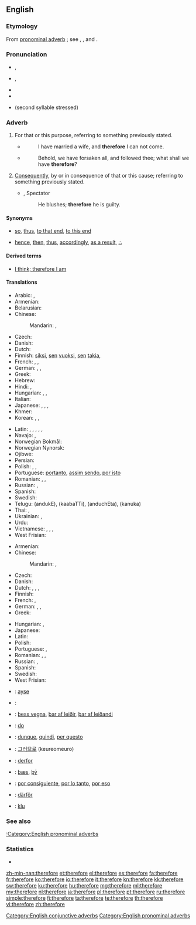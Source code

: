 ==English==

===Etymology===
From {{etyl|ang|en}} [[pronominal adverb]] {{term|therfore|lang=ang}}; see {{term|there}}, {{term|fore}}, and {{term|for}}.

===Pronunciation===
* {{a|RP}} {{IPA|/ˈðɛəfɔː/}}, {{SAMPA|/"DE@fO:/}}
* {{a|GenAm}} {{IPA|/ˈðɛɹfɔɹ/}}, {{SAMPA|/"DErfOr/}}
* {{audio|en-us-therefore.ogg|Audio (US)}}
* {{hyphenation|there|fore}}
* {{homophones|therefor}} (second syllable stressed)

===Adverb===
{{en-adv|-}}

# {{context|conjunctive}} For that or this purpose, referring to something previously stated.
#* {{RQ:Authorized Version|Luke|14|20}}
#*: I have married a wife, and '''therefore''' I can not come.
#* {{RQ:Authorized Version|Matthew|19|27}}
#*: Behold, we have forsaken all, and followed thee; what shall we have '''therefore'''?
# {{context|conjunctive}} [[consequently|Consequently]], by or in consequence of that or this cause; referring to something previously stated.
#* {{rfdate}}, Spectator
#*: He blushes; '''therefore''' he is guilty.

====Synonyms====
* {{sense|for that purpose}} [[so]], [[thus]], [[to that end]], [[to this end]]
* {{sense|consequently}} [[hence]], [[then]], [[thus]], [[accordingly]], [[as a result]], [[∴]] {{qualifier|math}}

====Derived terms====
* [[I think; therefore I am]]

====Translations====
{{trans-top|for that or this reason, referring to something previously stated; for that}}
* Arabic: {{t|ar|لذلك|tr=li-dhaalika}},  {{t|ar|لهذا|tr=li-haadhaa}}
* Armenian: {{t|hy|ուրեմն|tr=uremn|sc=Armn}}
* Belarusian: {{t|be|таму|tr=tamú|sc=Cyrl}}
* Chinese:
*: Mandarin: {{t-|cmn|所以|tr=suǒyǐ|sc=Hani}},  {{t-|cmn|因此|tr=yīncǐ|sc=Hani}}
* Czech: {{t+|cs|proto}}
* Danish: {{t|da|derfor}}
* Dutch: {{t+|nl|daarom}}
* Finnish: [[siksi]], [[se#Finnish|sen]] [[vuoksi]], [[se#Finnish|sen]] [[takia]], {{t+|fi|joten}}
* French: {{t+|fr|donc}},  {{t|fr|pour ça}}, {{t|fr|en conséquence}}
* German: {{t+|de|deswegen}},  {{t+|de|deshalb}},  {{t+|de|darum}}
* Greek: {{t+|el|επομένως|tr=epoménos}}
* Hebrew: {{t-|he|אז|alt=אָז|tr=az}}
* Hindi: {{t|hi|इसलिए|tr=isli'e|sc=Deva}}, {{t|hi|इसलिये|tr=isli'e|sc=Deva}}
* Hungarian: {{t+|hu|azért}}, {{t+|hu|ezért}},  {{t+|hu|emiatt}}
* Italian: {{t|it|quindi}}
* Japanese: {{t|ja|それ故に|tr=[[それゆえに]], sore-yue-ni|sc=Jpan}}, {{t|ja|故に|tr=[[ゆえに]], yue-ni|sc=Jpan}},  {{t|ja|ですから|tr=desu kara}},  {{t|ja|従って|tr=[[したがって]], shitagatte}}
* Khmer: {{t|km|អញ្ចឹង|tr=añchəng|sc=Khmr|xs=Khmer}}
* Korean: {{t|ko|따라서|tr=ttaraseo|sc=Kore}}, {{t|ko|그래서|tr=geuraeseo|sc=Kore}}, {{t|ko|그러므로|tr=geureomeuro|sc=Kore}}
{{trans-mid}}
* Latin: {{t+|la|ergo|alt=ergō}},  {{t-|la|igitur}},  {{t+|la|itaque}},  {{t+|la|autem}}, {{t|la|propterea}}, {{t|la|propterea}}
* Navajo: {{tø|nv|háálá}}, {{tø|nv|éí biniinaa}}
* Norwegian Bokmål: {{tø|nb|derfor}}
* Norwegian Nynorsk: {{t-|nn|difor|xs=Norwegian Nynorsk}}
* Ojibwe: {{tø|oj|nindawaa}}
* Persian: {{t|fa|بدلیل آن|tr=be-dalil-e ân|sc=fa-Arab}}
* Polish: {{t+|pl|więc}},  {{t|pl|zatem}}, {{t|pl|dlatego}}
* Portuguese: [[portanto]], [[assim sendo]], [[por isto]]
* Romanian: {{t+|ro|deci}}, {{t+|ro|așadar}}, {{t-|ro|prin urmare}}
* Russian: {{t+|ru|поэтому|tr=poétomu}}, {{t|ru|потому|tr=potomú|sc=Cyrl}}
* Spanish: {{t-|es|por eso}}
* Swedish: {{t+|sv|därför}}
* Telugu: {{t|te|అందుకే}} (andukE), {{t|te|కాబట్టి}} (kaabaTTi), {{t|te|అందుచేత}} (anduchEta), {{t|te|కనుక}} (kanuka)
* Thai: {{t|th|ดังนั้น|tr=dang-nán|sc=Thai}}, {{t|th|แล้วจึง|tr=láew-jeung|sc=Thai}}
* Ukrainian: {{t|uk|тому|tr=tomú|sc=Cyrl}}, {{t|uk|затим|tr=zatým|sc=Cyrl}}
* Urdu: {{t|ur|اس لئے|tr=is li'e|sc=ur-Arab}}
* Vietnamese: {{t|vi|bởi vậy}}, {{t|vi|cho nên}}, {{t|vi|vì thế}}, {{t|vi|vậy thì}}
* West Frisian: {{t|fy|dêrom|xs=West Frisian}}
{{trans-bottom}}

{{trans-top|consequently; by consequence}}
* Armenian: {{t|hy|հետևաբար|tr=hetevabar|sc=Armn}}
* Chinese:
*: Mandarin: {{t-|cmn|所以|tr=suǒyǐ|sc=Hani}},  {{t-|cmn|因此|tr=yīncǐ|sc=Hani}}
* Czech: {{t+|cs|proto}}
* Danish: {{t|da|derfor}}
* Dutch: {{t|nl|daarom}}, {{t|nl|bijgevolg}} {{qualifier|formal}}, {{t|nl|daardoor}} {{qualifier|beginning of sentence}}, {{t|nl|waardoor}} {{qualifier|not in beginning of sentence}}
* Finnish: {{t+|fi|siksi}}
* French: {{t+|fr|par conséquent}}, {{t|fr|en conséquence}}
* German: {{t+|de|deswegen}},  {{t+|de|deshalb}},  {{t+|de|darum}}
* Greek: {{t+|el|επομένως|tr=epoménos}}
{{trans-mid}}
* Hungarian: {{t-|hu|következésképpen}}, {{t+|hu|tehát}}
* Japanese: {{t|ja|従って|tr=[[したがって]], shitagatte}}
* Latin: {{t-|la|igitur}}
* Polish: {{t+|pl|więc}}
* Portuguese: {{t+|pt|portanto}}, {{t+|pt|consequentemente}}
* Romanian: {{t+|ro|deci}}, {{t+|ro|așadar}}, {{t-|ro|prin urmare}}
* Russian: {{t+|ru|следовательно|tr=slédovatel'no}}, {{qualifier|somewhat}} {{t+|ru|зато|tr=zató}}
* Spanish: {{t-|es|por eso}}
* Swedish: {{t+|sv|därför}}
* West Frisian: {{t|fy|dêrom|xs=West Frisian}}
{{trans-bottom}}

{{checktrans-top}}
* {{ttbc|crh}}: [[ayse]]
* {{ttbc|ka}}: {{t|ka|ამიტომ|tr=amitom}}
* {{ttbc|is}}: [[þess vegna]], [[þar af leiðir]], [[þar af leiðandi]]
* {{ttbc|io}}: [[do]]
* {{ttbc|it}}: [[dunque]], [[quindi]], [[per questo]]
{{trans-mid}}
* {{ttbc|ko}}: [[그러므로]] (keureomeuro)
* {{ttbc|no}}: [[derfor]]
* {{ttbc|ang}}: [[þæs]], [[þy|þȳ]]
* {{ttbc|es}}: [[por consiguiente]], [[por lo tanto]], [[por eso]]
* {{ttbc|sv}}: [[därför]]
* {{ttbc|vo}}: [[klu]]
{{trans-bottom}}

===See also===
[[:Category:English pronominal adverbs]]

===Statistics===
* {{rank|rest|2|open|326|therefore|feet|lay|along}}

[[Category:English conjunctive adverbs]]
[[Category:English pronominal adverbs]]

[[zh-min-nan:therefore]]
[[et:therefore]]
[[el:therefore]]
[[es:therefore]]
[[fa:therefore]]
[[fr:therefore]]
[[ko:therefore]]
[[io:therefore]]
[[it:therefore]]
[[kn:therefore]]
[[kk:therefore]]
[[sw:therefore]]
[[ku:therefore]]
[[hu:therefore]]
[[mg:therefore]]
[[ml:therefore]]
[[my:therefore]]
[[nl:therefore]]
[[ja:therefore]]
[[pl:therefore]]
[[pt:therefore]]
[[ru:therefore]]
[[simple:therefore]]
[[fi:therefore]]
[[ta:therefore]]
[[te:therefore]]
[[th:therefore]]
[[vi:therefore]]
[[zh:therefore]]